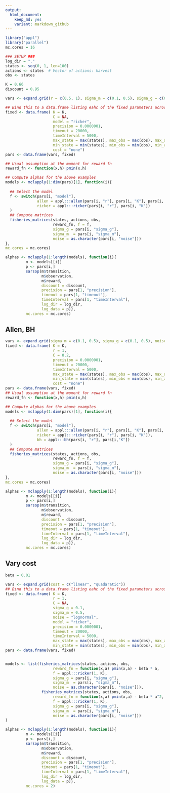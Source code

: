 ```yaml
---
output:
  html_document: 
    keep_md: yes
    variant: markdown_github
---  
```


```r
library("appl")
library("parallel")
mc.cores = 16

### SETUP ###
log_dir = "."
states <- seq(0, 1, len=100)
actions <- states  # Vector of actions: harvest
obs <- states

K = 0.66
discount = 0.95
```

```r
vars <- expand.grid(r = c(0.5, 1), sigma_m = c(0.1, 0.5), sigma_g = c(0.1, 0.5), noise = c("lognormal", "uniform"))

## Bind this to a data.frame listing eahc of the fixed parameters across all runs
fixed <- data.frame( K = K,
                     C = NA,
                     model = "ricker",
                     precision = 0.0000001,
                     timeout = 20000,
                     timeInterval = 5000,
                     max_state = max(states), max_obs = max(obs), max_action = max(actions), 
                     min_state = min(states), min_obs = min(obs), min_action = min(actions),
                     cost = "none")
pars <- data.frame(vars, fixed)

## Usual assumption at the moment for reward fn
reward_fn <- function(x,h) pmin(x,h)

## Compute alphas for the above examples
models <- mclapply(1:dim(pars)[1], function(i){
  
  ## Select the model
  f <- switch(pars[i, "model"], 
              allen = appl:::allen(pars[i, "r"], pars[i, "K"], pars[i, "C"]),
              ricker = appl:::ricker(pars[i, "r"], pars[i, "K"])
  )
  ## Compute matrices
  fisheries_matrices(states, actions, obs, 
                     reward_fn, f = f, 
                     sigma_g = pars[i, "sigma_g"], 
                     sigma_m  = pars[i, "sigma_m"],
                     noise = as.character(pars[i, "noise"]))
},
mc.cores = mc.cores)

```

```r
alphas <- mclapply(1:length(models), function(i){
         m <- models[[i]]
         p <- pars[i,]
         sarsop(m$transition,
                m$observation,
                m$reward,
                discount = discount,
                precision = pars[1, "precision"],
                timeout = pars[1, "timeout"],
                timeInterval = pars[1, "timeInterval"],
                log_dir = log_dir,
                log_data = p)},
         mc.cores = mc.cores)
```

## Allen, BH

```r

vars <- expand.grid(sigma_m = c(0.1, 0.5), sigma_g = c(0.1, 0.5), noise = c("lognormal", "uniform"), model = c("allen", "bh"))
fixed <- data.frame( K = K,
                     r = 1,
                     C = 0.2,
                     precision = 0.0000001,
                     timeout = 20000,
                     timeInterval = 5000,
                     max_state = max(states), max_obs = max(obs), max_action = max(actions), 
                     min_state = min(states), min_obs = min(obs), min_action = min(actions),
                     cost = "none")
pars <- data.frame(vars, fixed)
## Usual assumption at the moment for reward fn
reward_fn <- function(x,h) pmin(x,h)

## Compute alphas for the above examples
models <- mclapply(1:dim(pars)[1], function(i){
  
  ## Select the model
  f <- switch(pars[i, "model"], 
              allen = appl:::allen(pars[i, "r"], pars[i, "K"], pars[i, "C"]),
              ricker = appl:::ricker(pars[i, "r"], pars[i, "K"]),
              bh = appl:::bh(pars[i, "r"], pars[i,"K"])
  )
  ## Compute matrices
  fisheries_matrices(states, actions, obs, 
                     reward_fn, f = f, 
                     sigma_g = pars[i, "sigma_g"], 
                     sigma_m  = pars[i, "sigma_m"],
                     noise = as.character(pars[i, "noise"]))
},
mc.cores = mc.cores)

```

```r
alphas <- mclapply(1:length(models), function(i){
         m <- models[[i]]
         p <- pars[i,]
         sarsop(m$transition,
                m$observation,
                m$reward,
                discount = discount,
                precision = pars[1, "precision"],
                timeout = pars[1, "timeout"],
                timeInterval = pars[1, "timeInterval"],
                log_dir = log_dir,
                log_data = p)},
         mc.cores = mc.cores)
```

## Vary cost


```r
beta = 0.01

vars <- expand.grid(cost = c("linear", "quadaratic"))
## Bind this to a data.frame listing eahc of the fixed parameters across all runs
fixed <- data.frame( K = K,
                     r = 1,
                     C = NA,
                     sigma_g = 0.1,
                     sigma_m = 0.5,
                     noise = "lognormal",
                     model = "ricker",
                     precision = 0.0000001,
                     timeout = 20000,
                     timeInterval = 5000,
                     max_state = max(states), max_obs = max(obs), max_action = max(actions), 
                     min_state = min(states), min_obs = min(obs), min_action = min(actions))
pars <- data.frame(vars, fixed)


models <- list(fisheries_matrices(states, actions, obs, 
                     reward_fn = function(x,a) pmin(x,a) - beta * a, 
                     f = appl:::ricker(1, K), 
                     sigma_g = pars[i, "sigma_g"], 
                     sigma_m  = pars[i, "sigma_m"],
                     noise = as.character(pars[i, "noise"])),
                fisheries_matrices(states, actions, obs, 
                     reward_fn = function(x,a) pmin(x,a) - beta * a^2, 
                     f = appl:::ricker(1, K), 
                     sigma_g = pars[i, "sigma_g"], 
                     sigma_m  = pars[i, "sigma_m"],
                     noise = as.character(pars[i, "noise"]))
)
```


```r
alphas <- mclapply(1:length(models), function(i){
         m <- models[[i]]
         p <- pars[i,]
         sarsop(m$transition,
                m$observation,
                m$reward,
                discount = discount,
                precision = pars[1, "precision"],
                timeout = pars[1, "timeout"],
                timeInterval = pars[1, "timeInterval"],
                log_dir = log_dir,
                log_data = p)},
         mc.cores = 2)
```



